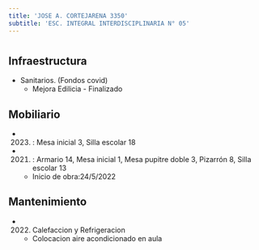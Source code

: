 ```yaml
---
title: 'JOSE A. CORTEJARENA 3350'
subtitle: 'ESC. INTEGRAL INTERDISCIPLINARIA N° 05'
---
```


#
## Infraestructura

* Sanitarios. (Fondos covid) 
    + Mejora Edilicia - Finalizado 


## Mobiliario

*  (2023) : Mesa inicial 3, Silla escolar 18 

*  (2021) : Armario 14, Mesa inicial 1, Mesa pupitre doble 3, Pizarrón 8, Silla escolar 13 



    + Inicio de obra:24/5/2022 



## Mantenimiento

*  (2022) Calefaccion y Refrigeracion 
    + Colocacion aire acondicionado en aula






